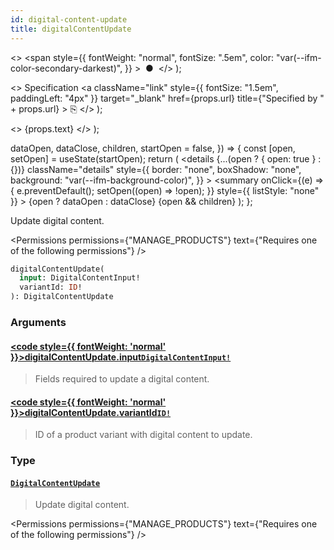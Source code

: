 ```yaml
---
id: digital-content-update
title: digitalContentUpdate
---
```


  <>
    <span
      style={{
        fontWeight: "normal",
        fontSize: ".5em",
        color: "var(--ifm-color-secondary-darkest)",
      }}
    >
      &nbsp;●&nbsp;
    </span>
  </>
);

  <>
    Specification
    <a
      className="link"
      style={{ fontSize: "1.5em", paddingLeft: "4px" }}
      target="\_blank"
      href={props.url}
      title={"Specified by " + props.url}
    >
      ⎘
    </a>
  </>
);

  <>
    <span className={props.class}>{props.text}</span>
  </>
);


  dataOpen,
  dataClose,
  children,
  startOpen = false,
}) => {
  const [open, setOpen] = useState(startOpen);
  return (
    <details
      {...(open ? { open: true } : {})}
      className="details"
      style={{
        border: "none",
        boxShadow: "none",
        background: "var(--ifm-background-color)",
      }}
    >
      <summary
        onClick={(e) => {
          e.preventDefault();
          setOpen((open) => !open);
        }}
        style={{ listStyle: "none" }}
      >
        {open ? dataOpen : dataClose}
      </summary>
      {open && children}
    </details>
  );
};

Update digital content.

<Permissions
  permissions={"MANAGE_PRODUCTS"}
  text={"Requires one of the following permissions"}
/>

```graphql
digitalContentUpdate(
  input: DigitalContentInput!
  variantId: ID!
): DigitalContentUpdate
```

### Arguments

#### [<code style={{ fontWeight: 'normal' }}>digitalContentUpdate.<b>input</b></code>](#)<Bullet />[`DigitalContentInput!`](../../../api-reference/products/inputs/digital-content-input) <Badge class="badge badge--secondary" text="non-null"/> <Badge class="badge badge--secondary" text="input"/> <Badge class="badge badge--secondary" text="products"/>

> Fields required to update a digital content.

#### [<code style={{ fontWeight: 'normal' }}>digitalContentUpdate.<b>variantId</b></code>](#)<Bullet />[`ID!`](../../../api-reference/miscellaneous/scalars/id) <Badge class="badge badge--secondary" text="non-null"/> <Badge class="badge badge--secondary" text="scalar"/> <Badge class="badge badge--secondary" text="miscellaneous"/>

> ID of a product variant with digital content to update.

### Type

#### [`DigitalContentUpdate`](../../../api-reference/products/objects/digital-content-update) <Badge class="badge badge--secondary" text="object"/> <Badge class="badge badge--secondary" text="products"/>

> Update digital content.

<Permissions
  permissions={"MANAGE_PRODUCTS"}
  text={"Requires one of the following permissions"}
/>

